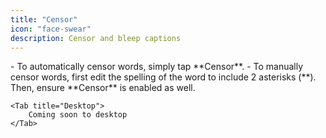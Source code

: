 ```yaml
---
title: "Censor"
icon: "face-swear"
description: Censor and bleep captions
---
```


<Tabs>
    <Tab title="iOS">
        - To automatically censor words, simply tap **Censor**.
        - To manually censor words, first edit the spelling of the word to include 2 asterisks (**). Then, ensure **Censor** is enabled as well.
    </Tab>

    <Tab title="Desktop">
        Coming soon to desktop
    </Tab>
</Tabs>
